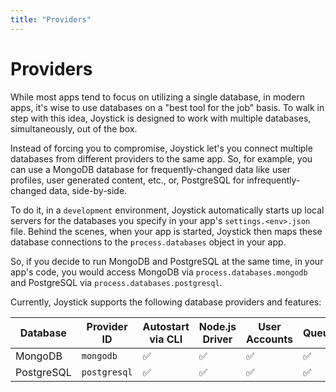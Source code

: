 ```yaml
---
title: "Providers"
---
```


# Providers

While most apps tend to focus on utilizing a single database, in modern apps, it's wise to use databases on a "best tool for the job" basis. To walk in step with this idea, Joystick is designed to work with multiple databases, simultaneously, out of the box.

Instead of forcing you to compromise, Joystick let's you connect multiple databases from different providers to the same app. So, for example, you can use a MongoDB database for frequently-changed data like user profiles, user generated content, etc., or, PostgreSQL for infrequently-changed data, side-by-side.

To do it, in a `development` environment, Joystick automatically starts up local servers for the databases you specify in your app's `settings.<env>.json` file. Behind the scenes, when your app is started, Joystick then maps these database connections to the `process.databases` object in your app.

So, if you decide to run MongoDB and PostgreSQL at the same time, in your app's code, you would access MongoDB via `process.databases.mongodb` and PostgreSQL via `process.databases.postgresql`.

Currently, Joystick supports the following database providers and features:

| Database | Provider ID | Autostart via CLI | Node.js Driver | User Accounts | Queues | Sessions |
| --- | --- | --- | --- | --- | --- | --- |
| MongoDB | `mongodb` | ✅ | ✅ | ✅ | ✅ | ✅ |
| PostgreSQL | `postgresql` | ✅ | ✅ | ✅ | ✅ | ✅ |
